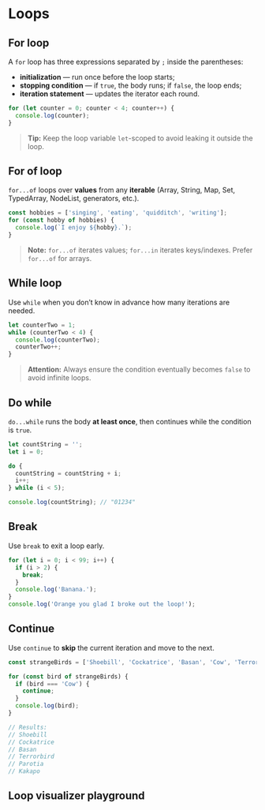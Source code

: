 # Loops

## For loop
A `for` loop has three expressions separated by `;` inside the parentheses:
- **initialization** — run once before the loop starts;
- **stopping condition** — if `true`, the body runs; if `false`, the loop ends;
- **iteration statement** — updates the iterator each round.

~~~js
for (let counter = 0; counter < 4; counter++) {
  console.log(counter);
}
~~~

> **Tip:** Keep the loop variable `let`-scoped to avoid leaking it outside the loop.

## For of loop
`for...of` loops over **values** from any **iterable** (Array, String, Map, Set, TypedArray, NodeList, generators, etc.).

~~~js
const hobbies = ['singing', 'eating', 'quidditch', 'writing'];
for (const hobby of hobbies) {
  console.log(`I enjoy ${hobby}.`);
}
~~~

> **Note:** `for...of` iterates values; `for...in` iterates keys/indexes. Prefer `for...of` for arrays.

## While loop
Use `while` when you don’t know in advance how many iterations are needed.

~~~js
let counterTwo = 1;
while (counterTwo < 4) {
  console.log(counterTwo);
  counterTwo++;
}
~~~

> **Attention:** Always ensure the condition eventually becomes `false` to avoid infinite loops.

## Do while
`do...while` runs the body **at least once**, then continues while the condition is `true`.

~~~js
let countString = '';
let i = 0;

do {
  countString = countString + i;
  i++;
} while (i < 5);

console.log(countString); // "01234"
~~~

## Break
Use `break` to exit a loop early.

~~~js
for (let i = 0; i < 99; i++) {
  if (i > 2) {
    break;
  }
  console.log('Banana.');
}
console.log('Orange you glad I broke out the loop!');
~~~

## Continue
Use `continue` to **skip** the current iteration and move to the next.

~~~js
const strangeBirds = ['Shoebill', 'Cockatrice', 'Basan', 'Cow', 'Terrorbird', 'Parotia', 'Kakapo'];

for (const bird of strangeBirds) {
  if (bird === 'Cow') {
    continue;
  }
  console.log(bird);
}

// Results:
// Shoebill
// Cockatrice
// Basan
// Terrorbird
// Parotia
// Kakapo
~~~

## Loop visualizer playground

<LoopVisualizer />